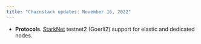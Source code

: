 ```yaml
---
title: "Chainstack updates: November 16, 2022"
---
```

- **Protocols**. [StarkNet](/docs/protocols-networks) testnet2 (Goerli2) support for elastic and dedicated nodes.
